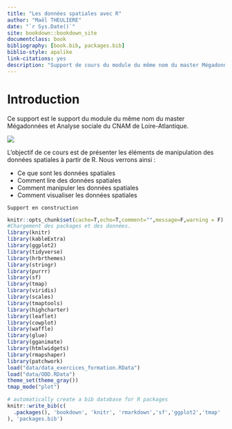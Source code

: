 ```yaml
--- 
title: "Les données spatiales avec R"
author: "Maël THEULIERE"
date: "`r Sys.Date()`"
site: bookdown::bookdown_site
documentclass: book
bibliography: [book.bib, packages.bib]
biblio-style: apalike
link-citations: yes
description: "Support de cours du module du même nom du master Mégadonnées et Analyse sociale du CNAM de Loire-Atlantique"
---
```


# Introduction {-}

Ce support est le support du module du même nom du master Mégadonnées et Analyse sociale du CNAM de Loire-Atlantique.

![](pic/medas.jpg)

L’objectif de ce cours est de présenter les éléments de manipulation des données spatiales à partir de R. Nous verrons ainsi :

- Ce que sont les données spatiales
- Comment lire des données spatiales
- Comment manipuler les données spatiales
- Comment visualiser les données spatiales



```block
Support en construction
```

```r
knitr::opts_chunk$set(cache=T,echo=T,comment="",message=F,warning = F)
#Chargement des packages et des données.
library(knitr)
library(kableExtra)
library(ggplot2)
library(tidyverse)
library(hrbrthemes)
library(stringr)
library(purrr)
library(sf)
library(tmap)
library(viridis)
library(scales)
library(tmaptools)
library(highcharter)
library(leaflet)
library(cowplot)
library(waffle)
library(glue)
library(gganimate)
library(htmlwidgets)
library(rmapshaper)
library(patchwork)
load("data/data_exercices_formation.RData")
load("data/ODD.RData")
theme_set(theme_gray())
tmap_mode("plot")
```

```r
# automatically create a bib database for R packages
knitr::write_bib(c(
  .packages(), 'bookdown', 'knitr', 'rmarkdown','sf','ggplot2','tmap'
), 'packages.bib')
```
